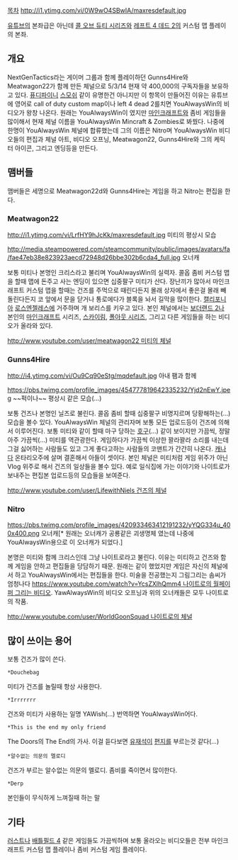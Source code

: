 [[목차]]
http://i1.ytimg.com/vi/0W9wO4SBwIA/maxresdefault.jpg

[[유튜브]]의 본좌급은 아닌데 [[콜 오브 듀티 시리즈]]와 [[레프트 4 데드 2]]의 커스텀 맵 플레이의 본좌.

== 개요 == 
NextGenTactics라는 게이머 그룹과 함께 플레이하던 Gunns4Hire와 Meatwagon22가 함께 만든 체널으로 5/3/14 현재 약 400,000의 구독자들을 보유하고 있다. [[퓨디파이]]니 [[스모쉬]] 같이 유명한건 아니지만 이 항목이 만들어진 이유는 유튜브에 영어로 call of duty custom map이나 left 4 dead 2를치면 YouAlwaysWin의 비디오가 왕창 나온다. 원래는 YouAlwaysWin이 였지만 [[마인크래프트]]와 좀비 게임들을 많이해서 현재 체널 이름을 YouAlwaysWin Mincraft & Zombies로 봐꿨다. 나중에 한명이 YouAlwaysWin 체널에 합류했는데 그의 이름은 Nitro며 YouAlwaysWin 비디오들의 편집과 체널 아트, 비디오 오프닝, Meatwagon22, Gunns4Hire와 그의 케릭터 아이콘, 그리고 엔딩등을 만든다.

== 맴버들 ==
맴버들은 세명으로 Meatwagon22d와 Gunns4Hire는 게임을 하고 Nitro는 편집을 한다.

=== Meatwagon22 ===
http://i1.ytimg.com/vi/LrfHY9hJcKk/maxresdefault.jpg
미티의 평상시 모습

http://media.steampowered.com/steamcommunity/public/images/avatars/fa/fae47eb38e823923aecd72948d26bbe302b6cda4_full.jpg
오너캐

보통 미티나 본명인 크리스라고 불리며 YouAlwaysWin의 실력자. 콜옵 좀비 커스텀 맵을 할때 맵에 돈주고 사는 엔딩이 있으면 십중팔구 미티가 산다. 장난끼가 많아서 마인크래프트 커스텀 맵을 할때는 건즈를 주먹으로 때린다든지 몰래 상자에서 좋은걸 몰래 빼돌린다든지 코 앞에서 문을 닫거나 통로에다가 블록을 놔서 길막을 많이한다. [[캘리포니아]] [[로스엔젤레스]]에 거주하며 개 보리스를 키우고 있다. 본인 체널에서는 [[보더랜드 2]]나 본인의 [[마인크래프트]] 시리즈, [[스카이림]], [[폴아웃 시리즈]], 그리고 다른 게임들을 하는 비디오가 올라와 있다.

[[http://www.youtube.com/user/meatwagon22 미티의 체널]]

=== Gunns4Hire ===
http://i4.ytimg.com/vi/Ou9Cq90eStg/mqdefault.jpg
아내 팸과 함께

https://pbs.twimg.com/profile_images/454777819642335232/Yjd2nEwY.jpeg
~~퍽이나~~ 평상시 같은 모습(...)

보통 건즈나 본명인 닐즈로 불린다. 콜옵 좀비 할때 십중팔구 비명지르며 당황해하는(...) 모습을 볼수 있다. YouAlwaysWin 체널의 관리자며 보통 모든 업로드등이 건즈에 의해서 이루어진다. 보통 미티와 같이 할때 마구 당하는 [[호구]](...) 같이 보이지만 가끔씩, 정말 아주 가끔씩(...) 미티를 역관광한다. 게임하다가 가끔씩 이상한 꽐라꽐라 소리를 내는데 그걸 싫어하는 사람들도 있고 그게 좋다고하는 사람들의 코맨트가 간간히 나온다. [[캐나다]] 온타리오주에 살며 결혼해서 아들이 셋이다. 본인 체널은 미티처럼 게임 위주가 아닌 Vlog 위주로 해서 건즈의 일상들을 볼수 있다.  예로 일식집에 가는 이야기와 나이트로가 보내주는 편집본 업로드등의 모습들을 보여준다.

[[http://www.youtube.com/user/LifewithNiels 건즈의 체널]] 

=== Nitro ===
https://pbs.twimg.com/profile_images/420933463412191232/yYQG334u_400x400.png
오너캐[* 원래는 오너캐가 공룡같은 괴생명체 였는데 나중에 YouAlwaysWin용으로 이 오너캐가 되었다.]

본명은 미티와 함께 크리스인데 그냥 나이트로라고 불린다. 이유는 미티하고 건즈와 함께 게임을 안하고 편집들을 당담하기 때문. 원래는 같이 했었지만 게임은 자신의 체널에서 하고 YouAlwaysWin에서는 편집들을 한다. 미술을 전공했는지 그림그리는 솜씨가 엄청나다 [[https://www.youtube.com/watch?v=YcsZXlhQmm4 나이트로의 월페이퍼 그리는 비디오]]. YawAlwaysWin의 비디오 오프닝과 위의 오너캐들은 모두 나이트로의 작품.

[[http://www.youtube.com/user/WorldGoonSquad 나이트로의 체널]]

== 많이 쓰이는 용어 ==
보통 건즈가 많이 쓴다.

 *Douchebag
미티가 건즈를 놀릴때 항상 사용한다.

 *Irrrrrrr
건즈와 미티가 사용하는 일명 YAWish(...) 번역하면 YouAlwaysWin어다. 

 *This is the end my only friend
The Doors의 The End의 가사. 이걸 듣다보면 [[유재석]]이 [[편지]]를 부르는것 같다(...)

 *알수없는 의문의 멜로디
건즈가 부르는 알수없는 의문의 멜로디. 좀비를 죽이면서 많이한다.

 *Derp
본인들이 무식하게 느껴질때 하는 말

== 기타 ==
[[러스트]]나 [[배틀필드 4]] 같은 게임들도 가끔씩하며 보통 올라오는 비디오들은 전부 마인크래프트 커스텀 맵 플레이나 좀비 커스텀 게임 플레이다. 




